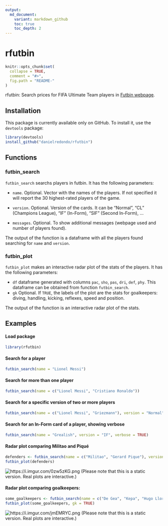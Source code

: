 ```yaml
---
output:
  md_document:
    variant: markdown_github
    toc: true
    toc_depth: 2
---
```

 
rfutbin
=================

```r
knitr::opts_chunk$set(
  collapse = TRUE,
  comment = "#>",
  fig.path = "README-"
)
```

rfutbin: Search prices for FIFA Ultimate Team players in [Futbin webpage](https://www.futbin.com).

## Installation

This package is currently available only on GitHub. To install it, use the
`devtools` package:

```r
library(devtools)
install_github("danielredondo/rfutbin")
```

## Functions

### futbin_search 

`futbin_search` searchs players in futbin. It has the following parameters:

- `name`. Optional. Vector with the names of the players. If not specified it will report the 30 highest-rated players of the game.

- `version`. Optional. Version of the cards. It can be "Normal", "CL" (Champions League), "IF" (In-Form), "SIF" (Second In-Form), ...

- `messages`. Optional. To show additional messages (webpage used and number of players found).

The output of the function is a dataframe with all the players found searching for `name` and  `version`.


### futbin_plot 

`futbin_plot` makes an interactive radar plot of the stats of the players. It has the following parameters:

- `df` dataframe generated with columns `pac`, `sho`, `pas`, `dri`, `def`, `phy`. This dataframe can be obtained from function `futbin_search`.
- `gk` Optional. If `TRUE`, the labels of the plot are the stats for goalkeepers: diving, handling, kicking, reflexes, speed and position.

The output of the function is an interactive radar plot of the stats.

## Examples

#### Load package

```r
library(rfutbin)
```

#### Search for a player

```r
futbin_search(name = "Lionel Messi")
```

#### Search for more than one player

```r
futbin_search(name = c("Lionel Messi", "Cristiano Ronaldo"))
```

#### Search for a specific version of two or more players

```r
futbin_search(name = c("Lionel Messi", "Griezmann"), version = "Normal")
```

#### Search for an In-Form card of a player, showing verbose

```r
futbin_search(name = "Grealish", version = "IF", verbose = TRUE)
```

#### Radar plot comparing Militao and Piqué

```r
defenders <- futbin_search(name = c("Militao", "Gerard Pique"), version = "Normal")
futbin_plot(defenders)
```

![https://i.imgur.com/0zw5zKG.png](https://i.imgur.com/0zw5zKG.png)
(Please note that this is a static version. Real plots are interactive.)

#### Radar plot comparing goalkeepers:

```r
some_goalkeepers <- futbin_search(name = c("De Gea", "Kepa", "Hugo Lloris"), version = "Normal")
futbin_plot(some_goalkeepers, gk = TRUE)
```

![https://i.imgur.com/jmEMRYC.png](https://i.imgur.com/jmEMRYC.png)
(Please note that this is a static version. Real plots are interactive.)
